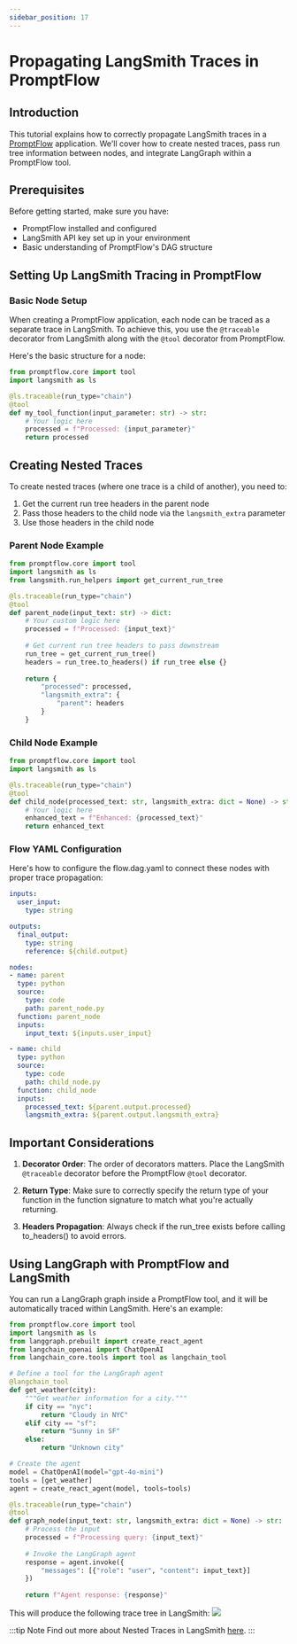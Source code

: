 ```yaml
---
sidebar_position: 17
---
```


# Propagating LangSmith Traces in PromptFlow

## Introduction

This tutorial explains how to correctly propagate LangSmith traces in a [PromptFlow](https://github.com/microsoft/promptflow) application. We'll cover how to create nested traces, pass run tree information between nodes, and integrate LangGraph within a PromptFlow tool.

## Prerequisites

Before getting started, make sure you have:

- PromptFlow installed and configured
- LangSmith API key set up in your environment
- Basic understanding of PromptFlow's DAG structure

## Setting Up LangSmith Tracing in PromptFlow

### Basic Node Setup

When creating a PromptFlow application, each node can be traced as a separate trace in LangSmith. To achieve this, you use the `@traceable` decorator from LangSmith along with the `@tool` decorator from PromptFlow.

Here's the basic structure for a node:

```python
from promptflow.core import tool
import langsmith as ls

@ls.traceable(run_type="chain")
@tool
def my_tool_function(input_parameter: str) -> str:
    # Your logic here
    processed = f"Processed: {input_parameter}"
    return processed
```

## Creating Nested Traces

To create nested traces (where one trace is a child of another), you need to:

1. Get the current run tree headers in the parent node
2. Pass those headers to the child node via the `langsmith_extra` parameter
3. Use those headers in the child node

### Parent Node Example

```python
from promptflow.core import tool
import langsmith as ls
from langsmith.run_helpers import get_current_run_tree

@ls.traceable(run_type="chain")
@tool
def parent_node(input_text: str) -> dict:  
    # Your custom logic here 
    processed = f"Processed: {input_text}"
    
    # Get current run tree headers to pass downstream
    run_tree = get_current_run_tree()
    headers = run_tree.to_headers() if run_tree else {}
    
    return {
        "processed": processed,
        "langsmith_extra": {
            "parent": headers
        }
    }
```

### Child Node Example

```python
from promptflow.core import tool
import langsmith as ls

@ls.traceable(run_type="chain")
@tool
def child_node(processed_text: str, langsmith_extra: dict = None) -> str:
    # Your logic here
    enhanced_text = f"Enhanced: {processed_text}"
    return enhanced_text
```

### Flow YAML Configuration

Here's how to configure the flow.dag.yaml to connect these nodes with proper trace propagation:

```yaml
inputs:  
  user_input:  
    type: string  

outputs:  
  final_output:  
    type: string  
    reference: ${child.output}  

nodes:  
- name: parent  
  type: python  
  source:  
    type: code  
    path: parent_node.py  
  function: parent_node  
  inputs:  
    input_text: ${inputs.user_input}  

- name: child    
  type: python  
  source:  
    type: code  
    path: child_node.py  
  function: child_node  
  inputs:  
    processed_text: ${parent.output.processed}
    langsmith_extra: ${parent.output.langsmith_extra}
```

## Important Considerations

1. **Decorator Order**: The order of decorators matters. Place the LangSmith `@traceable` decorator before the PromptFlow `@tool` decorator.

2. **Return Type**: Make sure to correctly specify the return type of your function in the function signature to match what you're actually returning.

3. **Headers Propagation**: Always check if the run_tree exists before calling to_headers() to avoid errors.

## Using LangGraph with PromptFlow and LangSmith

You can run a LangGraph graph inside a PromptFlow tool, and it will be automatically traced within LangSmith. Here's an example:

```python
from promptflow.core import tool
import langsmith as ls
from langgraph.prebuilt import create_react_agent
from langchain_openai import ChatOpenAI
from langchain_core.tools import tool as langchain_tool

# Define a tool for the LangGraph agent
@langchain_tool
def get_weather(city):
    """Get weather information for a city."""
    if city == "nyc":
        return "Cloudy in NYC"
    elif city == "sf":
        return "Sunny in SF"
    else:
        return "Unknown city"

# Create the agent
model = ChatOpenAI(model="gpt-4o-mini")
tools = [get_weather]
agent = create_react_agent(model, tools=tools)

@ls.traceable(run_type="chain")
@tool
def graph_node(input_text: str, langsmith_extra: dict = None) -> str:
    # Process the input
    processed = f"Processing query: {input_text}"
    
    # Invoke the LangGraph agent
    response = agent.invoke({
        "messages": [{"role": "user", "content": input_text}]
    })
    
    return f"Agent response: {response}"
```

This will produce the following trace tree in LangSmith:
![](./static/promptflow_langsmith.png)

:::tip Note
Find out more about Nested Traces in LangSmith [here](/observability/how_to_guides/nest_traces).
:::